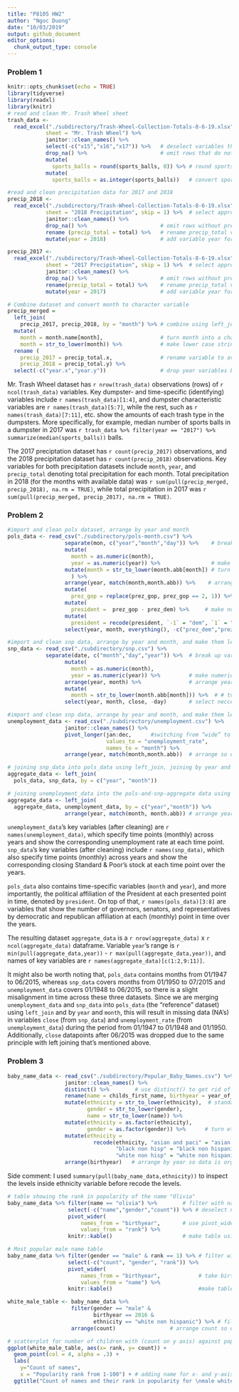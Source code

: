 ```yaml
---
title: "P8105 HW2"
author: "Ngoc Duong"
date: "10/03/2019"
output: github_document
editor_options: 
  chunk_output_type: console
---
```

### Problem 1
```r
knitr::opts_chunk$set(echo = TRUE)
library(tidyverse)
library(readxl)
library(knitr)
# read and clean Mr. Trash Wheel sheet
trash_data <- 
  read_excel("./subdirectory/Trash-Wheel-Collection-Totals-8-6-19.xlsx",
            sheet = "Mr. Trash Wheel") %>%
            janitor::clean_names() %>%
            select(-c("x15","x16","x17")) %>%   # deselect variables that don't give useful information and have too many NA's
            drop_na() %>%                       # omit rows that do not include dumpster specific data
            mutate(       
              sports_balls = round(sports_balls, 0)) %>% # round sports_balls to nearest integers
            mutate(
              sports_balls = as.integer(sports_balls))   # convert sports_balls into an integer variable
```

```r

#read and clean precipitation data for 2017 and 2018
precip_2018 <- 
  read_excel("./subdirectory/Trash-Wheel-Collection-Totals-8-6-19.xlsx",
            sheet = "2018 Precipitation", skip = 1) %>%  # select appropriate sheet, load, and skip first header/row because it doesn't contain info 
            janitor::clean_names() %>%
            drop_na() %>%                       # omit rows without precipitation data 
            rename (precip_total = total) %>%   # rename precip_total variable 
            mutate(year = 2018)                 # add variable year for 2018

precip_2017 <- 
  read_excel("./subdirectory/Trash-Wheel-Collection-Totals-8-6-19.xlsx",
            sheet = "2017 Precipitation", skip = 1) %>%  # select appropriate sheet, load, and skip first header/row because it doesn't contain info 
            janitor::clean_names() %>%          
            drop_na() %>%                       # omit rows without precipitation data 
            rename(precip_total = total) %>%    # rename precip_total variable 
            mutate(year = 2017)                 # add variable year for 2017

# Combine dataset and convert month to character variable
precip_merged = 
  left_join(
    precip_2017, precip_2018, by = "month") %>% # combine using left_join
  mutate(
    month = month.name[month],                  # turn month into a character variable using month.name[] 
    month = str_to_lower(month)) %>%            # make lower case strings (to standardize across datasets)
  rename (
    precip_2017 = precip_total.x,               # rename variable to avoid year confusion
    precip_2018 = precip_total.y) %>% 
  select(-c("year.x","year.y"))                 # drop year variables because not necessary and can be confusing 

```

Mr. Trash Wheel dataset has `r nrow(trash_data)` observations (rows) of `r ncol(trash_data)` variables. Key dumpster- and time-specific (identifying) variables include ``r names(trash_data)[1:4]``, and dumpster characteristic variables are ``r names(trash_data)[5:7]``, while the rest, such as ``r names(trash_data)[7:11]``, etc. show the amounts of each trash type in the dumpsters. More specifically, for example, median number of sports balls in a dumpster in 2017 was `r trash_data %>% filter(year == "2017") %>% summarize(median(sports_balls))` balls.

The 2017 preciptation dataset has `r count(precip_2017)` observations, and the 2018 precipitation dataset has `r count(precip_2018)` observations. Key variables for both precipitation datasets include `month`, `year`, and `precip_total` denoting total precipitation for each month. Total precipitation in 2018 (for the months with available data) was `r sum(pull(precip_merged, precip_2018), na.rm = TRUE)`, while total precipitation in 2017 was `r sum(pull(precip_merged, precip_2017), na.rm = TRUE)`. 

### Problem 2
```r
#import and clean pols dataset, arrange by year and month
pols_data <- read_csv("./subdirectory/pols-month.csv") %>% 
                  separate(mon, c("year","month","day")) %>%    # break up variable mon into integers variables year, month, and day
                  mutate(
                    month = as.numeric(month), 
                    year = as.numeric(year)) %>%                # make year and month numeric for month.abb[]
                  mutate(month = str_to_lower(month.abb[month]) # turn month into character using month.abb[] and standardize to lower case 
                    ) %>% 
                  arrange(year, match(month,month.abb)) %>%    # arrange year and month (using match to align character variable 'month' with pre-set month.abb)
                  mutate(
                    prez_gop = replace(prez_gop, prez_gop == 2, 1)) %>% # turn value 2 in prez_gop to 1 because they both indicate a republican president at that point in time 
                  mutate(
                    president =  prez_gop - prez_dem) %>%     # make numeric variable president combining data from prez_gop and prez_dem
                  mutate(
                    president = recode(president, `-1` = "dem", `1` = "gop")) %>% # recode president from numeric to character demonstrating dem or gop 
                  select(year, month, everything(), -c("prez_dem","prez_gop","day")) # make year and month leading columns and deselect unnecessary variables (captured somewhere else) 
```

```r
#import and clean snp data, arrange by year and month, and make them leading columns
snp_data <- read_csv("./subdirectory/snp.csv") %>% 
            separate(date, c("month","day","year")) %>%  # break up variable mon into integers variables year, month, and day
                  mutate(
                    month = as.numeric(month),       
                    year = as.numeric(year)) %>%         # make numeric to arrange 
                  arrange(year, month) %>%               # arrange year and month 
                  mutate(
                    month = str_to_lower(month.abb[month])) %>%  # # turn month into character using month.abb[] and standardize to lower case 
                  select(year, month, close, -day)       # select neccessary variables and rearrange so year and month are leading columns
```

```r
#import and clean snp data, arrange by year and month, and make them leading columns
unemployment_data <- read_csv("./subdirectory/unemployment.csv") %>% 
                  janitor::clean_names() %>% 
                  pivot_longer(jan:dec,      #switching from “wide” to “long” format using pivot_longer
                               values_to = "unemployment_rate",  
                               names_to = "month") %>%          
                  arrange(year, match(month,month.abb))  # arrange so data looks organized

# joining snp_data into pols_data using left_join, joining by year and month
aggregate_data <- left_join(
  pols_data, snp_data, by = c("year", "month"))

# joining unemployment_data into the pols-and-snp-aggregate data using left_join, joining by year and month
aggregate_data <- left_join(
  aggregate_data, unemployment_data, by = c("year","month")) %>%
                  arrange(year, match(month, month.abb)) # arrange year and month 
```

`unemployment_data`'s key variables (after cleaning) are ``r names(unemployment_data)``, which specify time points (monthly) across years and show the corresponding unemployment rate at each time point. `snp_data`'s key variables (after cleaning) include ``r names(snp_data)``,  which also specify time points (monthly) across years and show the corresponding closing Standard & Poor’s stock at each time point over the years.

`pols_data` also contains time-specific variables (`month` and `year`), and more importantly, the political affiliation of the President at each presented point in time, denoted by `president`. On top of that, `r names(pols_data)[3:8]` are variables that show the number of governors, senators, and representatives by democratic and republican affiliation at each (monthly) point in time over the years. 

The resulting dataset `aggregate_data` is a `r nrow(aggregate_data)` x `r ncol(aggregate_data)` dataframe. Variable `year`'s range is `r min(pull(aggregate_data,year))` - `r max(pull(aggregate_data,year))`, and names of key variables are ``r names(aggregate_data)[c(1:2,9:11)]``. 

It might also be worth noting that, `pols_data` contains months from 01/1947 to 06/2015, whereas `snp_data` covers months from 01/1950 to 07/2015 and `unemployment_data` covers 01/1948 to 06/2015, so there is a slight misalignment in time across these three datasets. Since we are merging `unemployment_data` and `snp_data` into `pols_data` (the "reference" dataset) using `left_join` and by `year` and `month`, this will result in missing data (NA's) in variables `close` (from `snp_data`) and `unemployment_rate` (from `unemployment_data`) during the period from 01/1947 to 01/1948 and 01/1950. Additionally, `close` datapoints after 06/2015 was dropped due to the same principle with left joining that's mentioned above.

### Problem 3
```r

baby_name_data <- read_csv("./subdirectory/Popular_Baby_Names.csv") %>% 
                  janitor::clean_names() %>% 
                  distinct() %>%        # use distinct() to get rid of duplicated rows
                  rename(name = childs_first_name, birthyear = year_of_birth) %>% # rename to avoid typing long strings
                  mutate(ethnicity = str_to_lower(ethnicity),  # standardize strings to lower case/to address inconsistent case structure more easily 
                         gender = str_to_lower(gender),
                         name = str_to_lower(name)) %>% 
                  mutate(ethnicity = as.factor(ethnicity),     
                         gender = as.factor(gender)) %>%      # turn ethnicity and gender into level/factor variables
                  mutate(ethnicity = 
                           recode(ethnicity, "asian and paci" = "asian and pacific islander",
                                  "black non hisp" = "black non hispanic",
                                  "white non hisp" = "white non hispanic")) %>% # rename duplicated factors/levels within ethnicity 
                  arrange(birthyear)   # arrange by year so data is organized
```
Side comment: I used `summary(pull(baby_name_data,ethnicity))` to inspect the levels inside ethnicity variable before recode the levels.

```r
# table showing the rank in popularity of the name "Olivia"
baby_name_data %>% filter(name == "olivia") %>%        # filter with name "olivia" as criterion
                   select(-c("name","gender","count")) %>% # deselect name, gender (unnecessary) and count (unique values will mess up pivot_wider table output) 
                   pivot_wider(
                       names_from = "birthyear",       # use pivot_wider to create table as desired with years as columns and ranks in cells
                       values_from = "rank") %>% 
                   knitr::kable()                      # make table using kable 
```

```r
# Most popular male name table
baby_name_data %>% filter(gender == "male" & rank == 1) %>% # filter with male and rank 1 as criteria 
                   select(-c("count", "gender", "rank")) %>%                  # deselect count (whose unique/non-collapsible values will affect how pivot_wider works), gender and rank because they are implied when subsetting
                   pivot_wider(
                       names_from = "birthyear",            # take birthyear values to make variables (columns) and most popular names as values (observations)
                       values_from = "name") %>%              
                   knitr::kable()                           #make table using kable 
```

```r
white_male_table <- baby_name_data %>% 
                    filter(gender == "male" &      
                           birthyear == 2016 & 
                           ethnicity == "white non hispanic") %>% # filter with male, white non-hispanic, and birthyear of 2016 as criteria 
                    arrange(count)                 # arrange count so dataset looks more organized

# scatterplot for number of children with (count on y axis) against popularity rank (x axis)
ggplot(white_male_table, aes(x= rank, y= count)) +
  geom_point(col = 4, alpha = .3) +
  labs(
    y="Count of names", 
    x = "Popularity rank from 1-100") + # adding name for x- and y-axis 
  ggtitle("Count of names and their rank in popularity for \nmale white non-hispanic children born in 2016")                 #adding title for scatterplot
```

